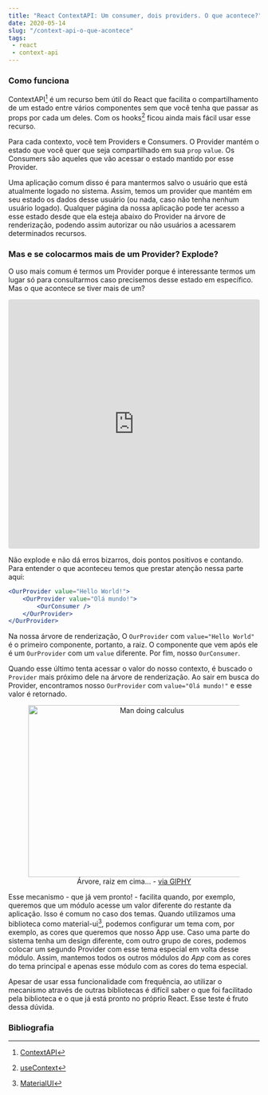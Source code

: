 ```yaml
---
title: "React ContextAPI: Um consumer, dois providers. O que acontece?"
date: 2020-05-14
slug: "/context-api-o-que-acontece"
tags:
 - react
 - context-api
---
```


### Como funciona

ContextAPI[^1] é um recurso bem útil do React que facilita o compartilhamento de um estado entre vários componentes sem que você tenha que passar as props por cada um deles. Com os hooks[^2] ficou ainda mais fácil usar esse recurso.

Para cada contexto, você tem Providers e Consumers. O Provider mantém o estado que você quer que seja compartilhado em sua `prop` `value`. Os Consumers são aqueles que vão acessar o estado mantido por esse Provider.

Uma aplicação comum disso é para mantermos salvo o usuário que está atualmente logado no sistema. Assim, temos um provider que mantém em seu estado os dados desse usuário (ou nada, caso não tenha nenhum usuário logado). Qualquer página da nossa aplicação pode ter acesso a esse estado desde que ela esteja abaixo do Provider na árvore de renderização, podendo assim autorizar ou não usuários a acessarem determinados recursos.

### Mas e se colocarmos mais de um Provider? Explode?

O uso mais comum é termos um Provider porque é interessante termos um lugar só para consultarmos caso precisemos desse estado em específico. Mas o que acontece se tiver mais de um?

<iframe
     src="https://codesandbox.io/embed/nostalgic-dew-piyhl?autoresize=1&fontsize=14&theme=dark&view=preview"
     style="width:100%; height:500px; border:0; border-radius: 4px; overflow:hidden;"
     title="nostalgic-dew-piyhl"
     allow="accelerometer; ambient-light-sensor; camera; encrypted-media; geolocation; gyroscope; hid; microphone; midi; payment; usb; vr"
     sandbox="allow-forms allow-modals allow-popups allow-presentation allow-same-origin allow-scripts"
   ></iframe>

Não explode e não dá erros bizarros, dois pontos positivos e contando. Para entender o que aconteceu temos que prestar atenção nessa parte aqui:

```jsx
<OurProvider value="Hello World!">
    <OurProvider value="Olá mundo!">
        <OurConsumer />
    </OurProvider>
</OurProvider>
```

Na nossa árvore de renderização, O `OurProvider` com `value="Hello World"` é o primeiro componente, portanto, a raiz. O componente que vem após ele é um `OurProvider` com um `value` diferente. Por fim, nosso `OurConsumer`.

Quando esse último tenta acessar o valor do nosso contexto, é buscado o `Provider` mais próximo dele na árvore de renderização. Ao sair em busca do Provider, encontramos nosso `OurProvider` com `value="Olá mundo!"` e esse valor é retornado.

<figure style="text-align: center;">
    <img src="https://media.giphy.com/media/4JVTF9zR9BicshFAb7/source.gif" width="480" height="345" alt="Man doing calculus"></img>
    <figcaption>Árvore, raiz em cima... - <a href="https://giphy.com/gifs/achievementhunter-rooster-teeth-achievement-hunter-off-topic-ah-4JVTF9zR9BicshFAb7">via GIPHY</a></figcaption>
</figure>

Esse mecanismo - que já vem pronto! - facilita quando, por exemplo, queremos que um módulo acesse um valor diferente do restante da aplicação. Isso é comum no caso dos temas. Quando utilizamos uma biblioteca como material-ui[^3], podemos configurar um tema com, por exemplo, as cores que queremos que nosso App use. Caso uma parte do sistema tenha um design diferente, com outro grupo de cores, podemos colocar um segundo Provider com esse tema especial em volta desse módulo. Assim, mantemos todos os outros módulos do *App* com as cores do tema principal e apenas esse módulo com as cores do tema especial.

Apesar de usar essa funcionalidade com frequência, ao utilizar o mecanismo através de outras bibliotecas é difícil saber o que foi facilitado pela biblioteca e o que já está pronto no próprio React. Esse teste é fruto dessa dúvida.

### Bibliografia

[^1]: [ContextAPI](https://pt-br.reactjs.org/docs/context.html)

[^2]: [useContext](https://pt-br.reactjs.org/docs/hooks-reference.html#usecontext)

[^3]: [MaterialUI](https://material-ui.com/pt/)
